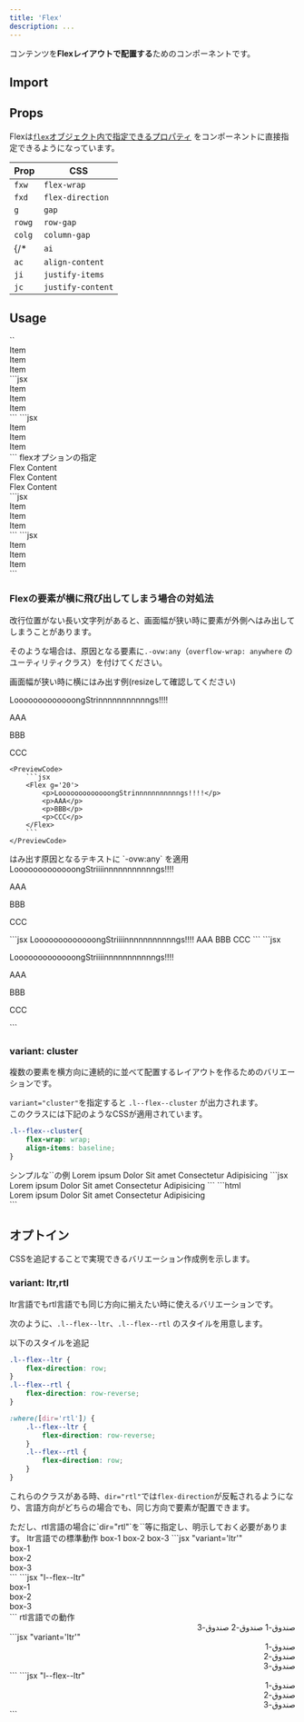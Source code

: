 ```yaml
---
title: 'Flex'
description: ...
---
```



コンテンツを**Flexレイアウトで配置する**ためのコンポーネントです。


## Import

<ImportCode component='Flex' />


## Props


Flexは[`flex`オブジェクト内で指定できるプロパティ](/ja/props/css-props/#grid--flex) をコンポーネントに直接指定できるようになっています。

|Prop|CSS|
|---|---|
|`fxw`|`flex-wrap`|
|`fxd`|`flex-direction`|
|`g`|`gap`|
|`rowg`|`row-gap`|
|`colg`|`column-gap`|
{/* |`ai`|`align-items`|
|`ac`|`align-content`|
|`ji`|`justify-items`|
|`jc`|`justify-content`| */}



## Usage

<Preview>
	<PreviewTitle>`<Flex>`</PreviewTitle>
	<PreviewArea p={40}>
		<Flex className='has--itemGuide'>
			<div>Item</div>
			<div>Item</div>
			<div>Item</div>
		</Flex>
	</PreviewArea>
	<PreviewCode slot='tab' label='JSX'>
	```jsx
	<Flex>
		<div>Item</div>
		<div>Item</div>
		<div>Item</div>
	</Flex>
	```
	</PreviewCode>
	<PreviewCode slot='tab' label='HTML'>
	```jsx
	<div class="l--flex">
		<div>Item</div>
		<div>Item</div>
		<div>Item</div>
	</div>
	```
	</PreviewCode>
</Preview>

<Preview>
	<PreviewTitle>flexオプションの指定</PreviewTitle>
	<PreviewArea resize p={40}>
		<Flex g={30} fxw='wrap' jc={["baseline", "center"]} className='has--itemGuide'>
			<div>Flex Content</div>
			<div>Flex Content</div>
			<div>Flex Content</div>
		</Flex>
	</PreviewArea>
	<PreviewCode slot='tab' label='JSX'>
	```jsx
	<Flex fxw='wrap' jc='center' g='20'>
		<div>Item</div>
		<div>Item</div>
		<div>Item</div>
	</Flex>
	```
	</PreviewCode>
	<PreviewCode slot='tab' label='HTML'>
	```jsx
	<div class="l--flex -fxw:w -g:30 -jc:c">
		<div>Item</div>
		<div>Item</div>
		<div>Item</div>
	</div>
	```
	</PreviewCode>
</Preview>



### Flexの要素が横に飛び出してしまう場合の対処法

改行位置がない長い文字列があると、画面幅が狭い時に要素が外側へはみ出してしまうことがあります。

そのような場合は、原因となる要素に`.-ovw:any`（`overflow-wrap: anywhere` のユーティリティクラス）を付けてください。


<Preview>
	<PreviewTitle>
		画面幅が狭い時に横にはみ出す例(resizeして確認してください)
	</PreviewTitle>
	<PreviewArea resize p={40}>
		<Flex g='20' className='has--itemGuide'>
			<p>LooooooooooooongStrinnnnnnnnnnngs!!!!</p>
			<p>AAA</p>
			<p>BBB</p>
			<p>CCC</p>
		</Flex>
	</PreviewArea>
	
	<PreviewCode>
		```jsx
		<Flex g='20'>
			<p>LooooooooooooongStrinnnnnnnnnnngs!!!!</p>
			<p>AAA</p>
			<p>BBB</p>
			<p>CCC</p>
		</Flex>
		```
	</PreviewCode>
</Preview>

<Preview>
	<PreviewTitle>
		はみ出す原因となるテキストに `-ovw:any` を適用
	</PreviewTitle>
	<PreviewArea resize p='20'>
		<Flex g='20' className='has--itemGuide'>
			<Text ovw='any'>LooooooooooooongStriiiinnnnnnnnnnngs!!!!</Text>
			<p>AAA</p>
			<p>BBB</p>
			<p>CCC</p>
		</Flex>
	</PreviewArea>
	<PreviewCode slot='tab' label='JSX'>
	```jsx
		<Flex g='20'>
			<Text ovw='any'>LooooooooooooongStriiiinnnnnnnnnnngs!!!!</Text>
			<Text>AAA</Text>
			<Text>BBB</Text>
			<Text>CCC</Text>
		</Flex>
	```
	</PreviewCode>
	<PreviewCode slot='tab' label='HTML'>
	```jsx
	<div class="l--flex -g:20">
		<p class="-ovw:any">LooooooooooooongStriiiinnnnnnnnnnngs!!!!</p>
		<p>AAA</p>
		<p>BBB</p>
		<p>CCC</p>
	</div>
	```
	</PreviewCode>
</Preview>



### variant: cluster

複数の要素を横方向に連続的に並べて配置するレイアウトを作るためのバリエーションです。

`variant="cluster"`を指定すると `.l--flex--cluster` が出力されます。  
このクラスには下記のようなCSSが適用されています。

```css
.l--flex--cluster{
	flex-wrap: wrap;
	align-items: baseline;
}
```

<Preview>
	<PreviewTitle>シンプルな`<Cluster>`の例</PreviewTitle>
	<PreviewArea resize p='30'>
		<Flex variant='cluster' g='20'>
			<Badge bdrs='s'>Lorem ipsum</Badge>
			<Badge bdrs='s'>Dolor</Badge>
			<Badge bdrs='s'>Sit amet</Badge>
			<Badge bdrs='s'>Consectetur</Badge>
			<Badge bdrs='s'>Adipisicing</Badge>
		</Flex>
	</PreviewArea>
	<PreviewCode slot="tab" label="JSX">
	```jsx
	<Flex variant='cluster' g='20'>
		<Badge bdrs='s'>Lorem ipsum</Badge>
		<Badge bdrs='s'>Dolor</Badge>
		<Badge bdrs='s'>Sit amet</Badge>
		<Badge bdrs='s'>Consectetur</Badge>
		<Badge bdrs='s'>Adipisicing</Badge>
	</Flex>
	```
	</PreviewCode>
	<PreviewCode slot="tab" label="HTML">
	```html
	<div class="l--flex l--flex--cluster -g:20">
		<span class="b--badge">Lorem ipsum</span>
		<span class="b--badge">Dolor</span>
		<span class="b--badge">Sit amet</span>
		<span class="b--badge">Consectetur</span>
		<span class="b--badge">Adipisicing</span>
	</div>
	```
	</PreviewCode>
</Preview>


## オプトイン

CSSを追記することで実現できるバリエーション作成例を示します。

### variant: ltr,rtl

ltr言語でもrtl言語でも同じ方向に揃えたい時に使えるバリエーションです。

次のように、`.l--flex--ltr`、`.l--flex--rtl` のスタイルを用意します。

<PreviewTitle>以下のスタイルを追記</PreviewTitle>
```css
.l--flex--ltr {
	flex-direction: row;
}
.l--flex--rtl {
	flex-direction: row-reverse;
}

:where([dir='rtl']) {
	.l--flex--ltr {
		flex-direction: row-reverse;
	}
	.l--flex--rtl {
		flex-direction: row;
	}
}
```

これらのクラスがある時、`dir="rtl"`では`flex-direction`が反転されるようになり、言語方向がどちらの場合でも、同じ方向で要素が配置できます。


<Callout type="info">
ただし、rtl言語の場合に`dir="rtl"`を`<html>`等に指定し、明示しておく必要があります。
</Callout>


<Preview>
	<PreviewTitle>ltr言語での標準動作</PreviewTitle>
	<PreviewArea p={40}>
			<Flex variant='ltr' g='20' className='has--itemGuide'>
				<Box bgc='red:20%'>box-1</Box>
				<Box bgc='blue:20%'>box-2</Box>
				<Box bgc='green:20%'>box-3</Box>
			</Flex>
	</PreviewArea>
	<PreviewCode slot='tab' label='JSX'>
	```jsx "variant='ltr'"
	<Flex variant='ltr' g='20'>
		<div>box-1</div>
		<div>box-2</div>
		<div>box-3</div>
	</Flex>
	```
	</PreviewCode>
	<PreviewCode slot='tab' label='HTML'>
	```jsx "l--flex--ltr"
	<div class="l--flex l--flex--ltr -g:20">
		<div>box-1</div>
		<div>box-2</div>
		<div>box-3</div>
	</div>
	```
	</PreviewCode>
</Preview>

<Preview>
	<PreviewTitle>rtl言語での動作</PreviewTitle>
	<PreviewArea p={40}>
		<div dir="rtl">
			<Flex className='has--itemGuide' variant='ltr' g='20'>
				<Box bgc='red:20%'>صندوق-1</Box>
				<Box bgc='blue:20%'>صندوق-2</Box>
				<Box bgc='green:20%'>صندوق-3</Box>
			</Flex>
		</div>
	</PreviewArea>
	<PreviewCode slot='tab' label='JSX'>
	```jsx "variant='ltr'"
	<div dir="rtl">
		<Flex variant='ltr' g='20'>
			<div>صندوق-1</div>
			<div>صندوق-2</div>
			<div>صندوق-3</div>
		</Flex>
	</div>
	```
	</PreviewCode>
	<PreviewCode slot='tab' label='HTML'>
	```jsx "l--flex--ltr"
	<div dir="rtl">
		<div class="l--flex l--flex--ltr -g:20">
			<div>صندوق-1</div>
			<div>صندوق-2</div>
			<div>صندوق-3</div>
		</div>
	</div>
	```
	</PreviewCode>
</Preview>
